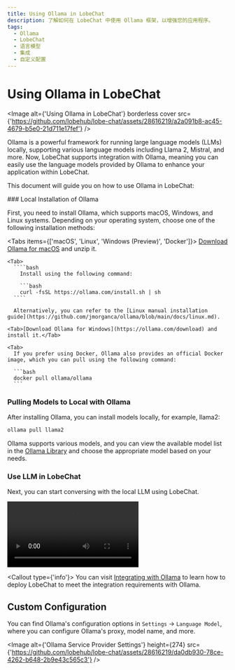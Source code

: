 ```yaml
---
title: Using Ollama in LobeChat
description: 了解如何在 LobeChat 中使用 Ollama 框架，以增强您的应用程序。
tags:
  - Ollama
  - LobeChat
  - 语言模型
  - 集成
  - 自定义配置
---
```


# Using Ollama in LobeChat

<Image
  alt={'Using Ollama in LobeChat'}
  borderless
  cover
  src={'https://github.com/lobehub/lobe-chat/assets/28616219/a2a091b8-ac45-4679-b5e0-21d711e17fef'}
/>

Ollama is a powerful framework for running large language models (LLMs) locally, supporting various language models including Llama 2, Mistral, and more. Now, LobeChat supports integration with Ollama, meaning you can easily use the language models provided by Ollama to enhance your application within LobeChat.

This document will guide you on how to use Ollama in LobeChat:

<Steps>
  ### Local Installation of Ollama

First, you need to install Ollama, which supports macOS, Windows, and Linux systems. Depending on your operating system, choose one of the following installation methods:

  <Tabs items={['macOS', 'Linux', 'Windows (Preview)', 'Docker']}>
    <Tab>[Download Ollama for macOS](https://ollama.com/download) and unzip it.</Tab>

    <Tab>
      ````bash
        Install using the following command:

        ```bash
        curl -fsSL https://ollama.com/install.sh | sh
      ````

      Alternatively, you can refer to the [Linux manual installation guide](https://github.com/jmorganca/ollama/blob/main/docs/linux.md).

</Tab>

    <Tab>[Download Ollama for Windows](https://ollama.com/download) and install it.</Tab>

    <Tab>
      If you prefer using Docker, Ollama also provides an official Docker image, which you can pull using the following command:

      ```bash
      docker pull ollama/ollama
      ```

</Tab>

</Tabs>

### Pulling Models to Local with Ollama

After installing Ollama, you can install models locally, for example, llama2:

```bash
ollama pull llama2
```

Ollama supports various models, and you can view the available model list in the [Ollama Library](https://ollama.com/library) and choose the appropriate model based on your needs.

### Use LLM in LobeChat

Next, you can start conversing with the local LLM using LobeChat.

<Video
  height={524}
  inStep
  src="https://github.com/lobehub/lobe-chat/assets/28616219/063788c8-9fef-4c6b-b837-96668ad6bc41"
/>

  <Callout type={'info'}>
    You can visit [Integrating with Ollama](/docs/self-hosting/examples/ollama) to learn how to deploy
    LobeChat to meet the integration requirements with Ollama.

</Callout>
</Steps>

## Custom Configuration

You can find Ollama's configuration options in `Settings` -> `Language Model`, where you can configure Ollama's proxy, model name, and more.

<Image
  alt={'Ollama Service Provider Settings'}
  height={274}
  src={'https://github.com/lobehub/lobe-chat/assets/28616219/da0db930-78ce-4262-b648-2b9e43c565c3'}
/>
